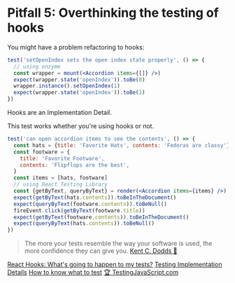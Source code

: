 # Pitfall 5: Overthinking the testing of hooks

You might have a problem refactoring to hooks:

```jsx
test('setOpenIndex sets the open index state properly', () => {
  // using enzyme
  const wrapper = mount(<Accordion items={[]} />)
  expect(wrapper.state('openIndex')).toBe(0)
  wrapper.instance().setOpenIndex(1)
  expect(wrapper.state('openIndex')).toBe(1)
})
```

Hooks are an Implementation Detail.

This test works whether you're using hooks or not.

```jsx
test('can open accordion items to see the contents', () => {
  const hats = {title: 'Favorite Hats', contents: 'Fedoras are classy'}
  const footware = {
    title: 'Favorite Footware',
    contents: 'Flipflops are the best',
  }
  const items = [hats, footware]
  // using React Testing Library
  const {getByText, queryByText} = render(<Accordion items={items} />)
  expect(getByText(hats.contents)).toBeInTheDocument()
  expect(queryByText(footware.contents)).toBeNull()
  fireEvent.click(getByText(footware.title))
  expect(getByText(footware.contents)).toBeInTheDocument()
  expect(queryByText(hats.contents)).toBeNull()
})
```

> The more your tests resemble the way your software is used, the more
> confidence they can give you.
> [Kent C. Dodds 👋](https://twitter.com/kentcdodds/status/977018512689455106)

[React Hooks: What's going to happen to my tests?](https://kentcdodds.com/blog/react-hooks-whats-going-to-happen-to-my-tests)
[Testing Implementation Details](https://kentcdodds.com/blog/testing-implementation-details)
[How to know what to test](https://kentcdodds.com/blog/how-to-know-what-to-test)
[🏆 TestingJavaScript.com](https://testingjavascript.com)
